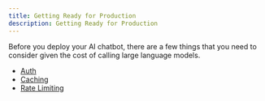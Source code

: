 ```yaml
---
title: Getting Ready for Production
description: Getting Ready for Production
---
```


Before you deploy your AI chatbot, there are a few things that you need to consider given the cost of calling large language models.
- [Auth](https://nextjs.org/docs/app/building-your-application/authentication)
- [Caching](https://sdk.vercel.ai/docs/advanced/caching)
- [Rate Limiting](https://sdk.vercel.ai/docs/advanced/rate-limiting)